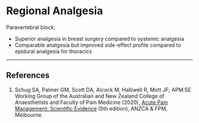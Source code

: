# Regional Analgesia

Paravertebral block:

* Superior analgesia in breast surgery compared to systemic analgesia
* Comparable analgesia but improved side-effect profile compared to epidural analgesia for thoracics


---

## References

1. Schug SA, Palmer GM, Scott DA, Alcock M, Halliwell R, Mott JF; APM:SE Working Group of the Australian and New Zealand College of Anaesthetists and Faculty of Pain Medicine (2020), [Acute Pain Management: Scientific Evidence](https://www.anzca.edu.au/resources/college-publications/acute-pain-management/apmse5.pdf) (5th edition), ANZCA & FPM, Melbourne.
